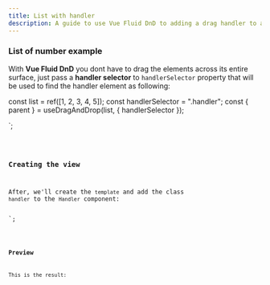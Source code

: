 ```yaml
---
title: List with handler
description: A guide to use Vue Fluid DnD to adding a drag handler to a list.
---
```



### List of number example

With **Vue Fluid DnD** you dont have to drag the elements across its entire surface, just pass a **handler selector** to `handlerSelector` property that will be used to find the handler element as following:


const list = ref([1, 2, 3, 4, 5]);
const handlerSelector = ".handler";
const { parent } = useDragAndDrop(list, { handlerSelector });

</script>`;

<Code code={listOfNumbers} lang="vue" />

### Creating the view

After, we'll create the `template` and add the class `handler` to the `Handler` component:


<template>
    <ul ref="parent" class="number-list">
      <li class="number" v-for="(element, index) in list" :index="index">
        <Handler class="handler" />
        {{ element }}
    </li>
    </ul>
</template>`;


<Code code={listOfNumbersDraggable} lang="vue" mark={highlightsDraggable} />

### Preview

This is the result:

<div class="pl-8">
  <SingleListWithHandler client:load />
</div>
